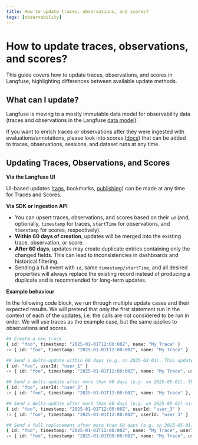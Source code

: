 ```yaml
---
title: How to update traces, observations, and scores?
tags: [observability]
---
```


# How to update traces, observations, and scores?

This guide covers how to update traces, observations, and scores in Langfuse, highlighting differences between available update methods.

## What can I update?

Langfuse is moving to a mostly immutable data model for observability data (traces and observations in the Langfuse [data model](/docs/observability/data-model)).

If you want to enrich traces or observations after they were ingested with evaluations/annotations, please look into scores ([docs](/docs/evaluation/evaluation-methods/custom-scores)) that can be added to traces, observations, sessions, and dataset runs at any time.

## Updating Traces, Observations, and Scores

**Via the Langfuse UI**

UI-based updates ([tags](/docs/observability/features/tags), bookmarks, [publishing](/docs/observability/features/url)) can be made at any time for Traces and Scores.

**Via SDK or Ingestion API**

- You can upsert traces, observations, and scores based on their `id` (and, optionally, `timestamp` for traces, `startTime` for observations, and `timestamp` for scores, respectively).
- **Within 60 days of creation**, updates will be merged into the existing trace, observation, or score.
- **After 60 days**, updates may create duplicate entries containing only the changed fields. This can lead to inconsistencies in dashboards and historical filtering.
- Sending a full event with `id`, same `timestamp/startTime`, and all desired properties will always replace the existing record instead of producing a duplicate and is recommended for long-term updates.

**Example behaviour**

In the following code block, we run through multiple update cases and their expected results.
We will pretend that only the first statement run in the context of each of the updates, i.e. the calls are not considered to be run in order.
We will use traces as the example case, but the same applies to observations and scores.

```bash
## Create a new trace
{ id: "foo", timestamp: "2025-01-01T12:00:00Z", name: "My Trace" }
-> { id: "foo", timestamp: "2025-01-01T12:00:00Z", name: "My Trace" }

## Send a delta-update within 60 days (e.g. on 2025-02-01). This updates the original trace.
{ id: "foo", userId: "user_1" }
-> { id: "foo", timestamp: "2025-01-01T12:00:00Z", name: "My Trace", userId: "user_1" }

## Send a delta-update after more than 60 days (e.g. on 2025-05-01). This creates a duplicate record.
{ id: "foo", userId: "user_2" }
-> { id: "foo", timestamp: "2025-01-01T12:00:00Z", name: "My Trace" }, { id: "foo", timestamp: "2025-05-01T00:00:00Z", userId: "user_2" }

## Send a delta-update after more than 60 days (e.g. on 2025-05-01) with the original timestamp. This will replace the original record.
{ id: "foo", timestamp: "2025-01-01T12:00:00Z", userId: "user_3" }
-> { id: "foo", timestamp: "2025-01-01T12:00:00Z", userId: "user_3" }

## Send a full replacement after more than 60 days (e.g. on 2025-05-01) with the original timestamp. This will replace the original record.
{ id: "foo", timestamp: "2025-01-01T12:00:00Z", name: "My Trace", userId: "user_4" }
-> { id: "foo", timestamp: "2025-01-01T00:00:00Z", name: "My Trace", userId: "user_4" }
```

